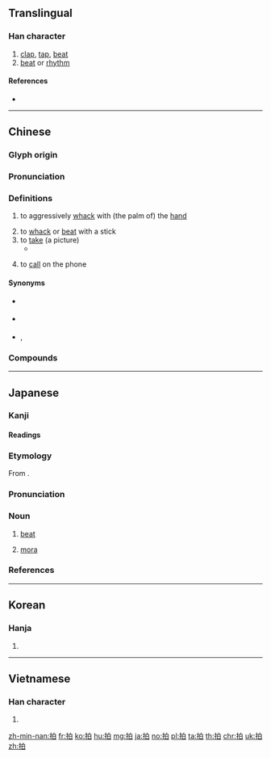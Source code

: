 {{character info/new}}
==Translingual==

===Han character===
{{Han char|rn=64|rad=手|as=05|sn=8|four=56000|canj=QHA|ids=⿰扌白}}

# [[clap]], [[tap]], [[beat]]
# [[beat]] or [[rhythm]]

====References====
* {{Han ref|kx=0425.070|dkj=11952|dj=0773.120|hdz=31854.030|uh=62CD|ud=25293|bh=A9E7|bd=43495}}

----

==Chinese==
{{zh-forms}}

===Glyph origin===
{{Han etym}}

===Pronunciation===
{{zh-pron
|m=pāi
|c=paak3
|mn=qz:phiak/tw,xm,zz:phek/phah
|mn_note=phiak/phek - literary; phah - vernacular
|mn-t=pah4
|mc=y
|oc=y
|ma=zh-pāi.ogg
|cat=v,n
}}

===Definitions===
{{zh-hanzi}}

# to aggressively [[whack]] with (the palm of) the [[hand]]
#: {{zh-x|拍 尻川|to spank someone's bottom|MN}}
# to [[whack]] or [[beat]] with a stick
# to [[take]] (a picture)
#* {{zh-x|他 拍 的 照片 全部 都 是 過曝{bào} 的。|The pictures he '''took''' are all overexposed.}}
# {{lb|zh|Min}} to [[call]] on the phone
#: {{zh-x|拍 電話|to call someone on the phone|MN}}
#: {{zh-x|拍 手機|to call someone's cellphone|MN}}

====Synonyms====
* {{sense|to whack}} {{zh-l|打}}
* {{sense|to take a picture}} {{qualifier|Cantonese}} {{zh-l|影}}
* {{sense|to call on the phone}} {{qualifier|Min Nan}} {{zh-l|扣}}, {{qualifier|Mandarin|Cantonese}} {{zh-l|打}}

===Compounds===
{{zh-der|拍板|拍馬屁|拍賣|拍攝|拍手|拍照|單拍子|三言二拍|大拍賣|促拍|偷拍|最佳拍檔|慢半拍|一拍即合|急拍|實拍拍|大拍頭|合拍|拍打|打拍|拍掌|捶床拍枕|拍老腔兒|椎拍輐斷|拍馬|拍案而起|歇拍|拍手叫好|拍戶|拍鬼臉|拍案叫妙|拍馬挺鎗|拍手打腳|拍桌驚嘆|球拍|拍泛|拍惜|拍案驚奇|拍膝嗟歎|拍電影|拍鼓|拍子|拍腿|拍手稱快|拍序|拍浮|拍桌|拍節機|拍案稱奇|打拍子|拍案怒罵|拍案|拍胸脯|溜鬚拍馬|穩拍拍|狼牙拍|撫拍|拍發|法拍屋|拍門|拍索|揮拍|畢拍|拍張|拍戲|拍紙簿|拍手拍腳|拍塞|拍子記號|氣拍|拍檔|拍花的|捶檯拍凳|拍拖|拍外景|打拍浮|拍案叫絕|收拍|拍腦袋|拍音|拍片|拍拍|蒼蠅拍子|鐵拍板|粉拍|開拍|籌拍|節拍|肩須拍|節拍計|驚濤拍岸|翻拍|號天拍地|重拍|豚拍|複拍子}}

{{zh-cat|Photography}}

----

==Japanese==

===Kanji===
{{ja-kanji|grade=c|rs=手05}}

====Readings====
{{ja-readings|goon=[[ひゃく]] (hyaku) {{non-joyo-reading}}|kanon=[[はく]] (haku)|kanyoon=[[ひょう]] (hyō)|kun=[[うつ]] (utsu)}}

===Etymology===
{{ja-kanjitab|はく|yomi=o}}
From {{etyl|ltc|ja|sort=はく}} {{m|zh|拍|tr=phæk}}.

===Pronunciation===
{{ja-pron|yomi=kanon|はく|acc=1|acc_ref=DJR,NHK}}

===Noun===
{{ja-noun|はく}}

# {{lb|ja|music|sort=はく}} [[beat]]
# {{lb|ja|phonology|sort=はく}} [[mora]]

===References===
<references/>

----

==Korean==

===Hanja===
{{ko-hanja|hangeul=박|eumhun=|rv=bak|mr=pak|y=pak}}

# {{defn|lang=ko|sort=手05}}

----

==Vietnamese==

===Han character===
{{vi-hantu|[[phếch]], [[phách]], [[vạch]], [[phạch]], [[phệch]]|rs=手05}}

# {{defn|lang=vi|sort=手05}}

[[zh-min-nan:拍]]
[[fr:拍]]
[[ko:拍]]
[[hu:拍]]
[[mg:拍]]
[[ja:拍]]
[[no:拍]]
[[pl:拍]]
[[ta:拍]]
[[th:拍]]
[[chr:拍]]
[[uk:拍]]
[[zh:拍]]